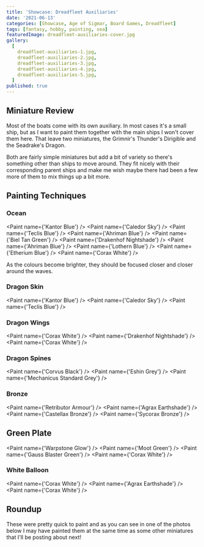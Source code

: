 ```yaml
---
title: 'Showcase: Dreadfleet Auxiliaries'
date: '2021-06-13'
categories: [Showcase, Age of Sigmar, Board Games, Dreadfleet]
tags: [fantasy, hobby, painting, sea]
featuredImage: dreadfleet-auxiliaries-cover.jpg
gallery:
  [
    dreadfleet-auxiliaries-1.jpg,
    dreadfleet-auxiliaries-2.jpg,
    dreadfleet-auxiliaries-3.jpg,
    dreadfleet-auxiliaries-4.jpg,
    dreadfleet-auxiliaries-5.jpg,
  ]
published: true
---
```


## Miniature Review

Most of the boats come with its own auxiliary. In most cases it's a small ship, but as I want to paint them together
with the main ships I won't cover them here. That leave two miniatures, the Grimnir's Thunder's Dirigible and the
Seadrake's Dragon.

Both are fairly simple miniatures but add a bit of variety so there's something other than ships to move around. They
fit nicely with their corresponding parent ships and make me wish maybe there had been a few more of them to mix things
up a bit more.

## Painting Techniques

### Ocean
<Paint name={'Kantor Blue'} />
<Paint name={'Caledor Sky'} />
<Paint name={'Teclis Blue'} />
<Paint name={'Ahriman Blue'} />
<Paint name={'Biel Tan Green'} />
<Paint name={'Drakenhof Nightshade'} />
<Paint name={'Ahriman Blue'} />
<Paint name={'Lothern Blue'} />
<Paint name={'Etherium Blue'} />
<Paint name={'Corax White'} />

As the colours become brighter, they should be focused closer and closer around the waves.

### Dragon Skin
<Paint name={'Kantor Blue'} />
<Paint name={'Caledor Sky'} />
<Paint name={'Teclis Blue'} />

### Dragon Wings
<Paint name={'Corax White'} />
<Paint name={'Drakenhof Nightshade'} />
<Paint name={'Corax White'} />

### Dragon Spines
<Paint name={'Corvus Black'} />
<Paint name={'Eshin Grey'} />
<Paint name={'Mechanicus Standard Grey'} />

### Bronze
<Paint name={'Retributor Armour'} />
<Paint name={'Agrax Earthshade'} />
<Paint name={'Castellax Bronze'} />
<Paint name={'Sycorax Bronze'} />

## Green Plate
<Paint name={'Warpstone Glow'} />
<Paint name={'Moot Green'} />
<Paint name={'Gauss Blaster Green'} />
<Paint name={'Corax White'} />

### White Balloon
<Paint name={'Corax White'} />
<Paint name={'Agrax Earthshade'} />
<Paint name={'Corax White'} />

## Roundup

These were pretty quick to paint and as you can see in one of the photos below I may have painted them at the same time
as some other miniatures that I'll be posting about next!